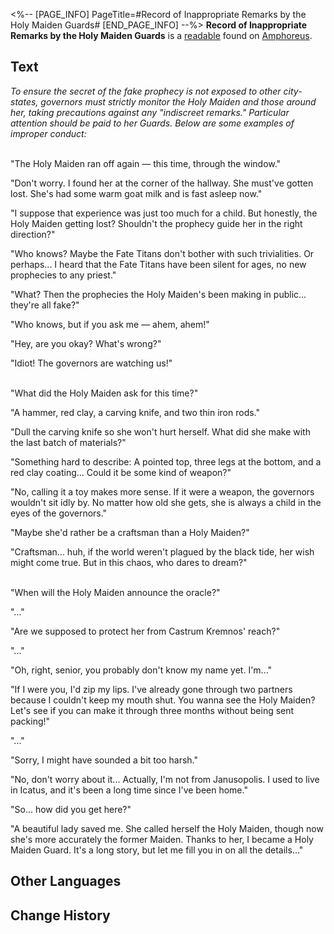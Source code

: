 <%-- [PAGE_INFO]
PageTitle=#Record of Inappropriate Remarks by the Holy Maiden Guards#
[END_PAGE_INFO] --%>
{{Readable Infobox
|id           = 465
|partIds      = 190776
|title        = 
|image        = Item Record of Inappropriate Remarks by the Holy Maiden Guards.png
|world        = Amphoreus
|parts        = 1
|author       = <!--to be added-->
|description  = An old collection of records that detailed conversations among the Holy Maiden Guards, some of which got them in serious trouble.
|part1        = Record of Inappropriate Remarks by the Holy Maiden Guards
|source1      = {{cx|Source missing}}
|characters   = 
|factions     = 
}}
'''Record of Inappropriate Remarks by the Holy Maiden Guards''' is a [[readable]] found on [[Amphoreus]].
<!--
==Location==
{{Map Embed|<map name>|<marker id>}}
-->
==Text==
''To ensure the secret of the fake prophecy is not exposed to other city-states, governors must strictly monitor the Holy Maiden and those around her, taking precautions against any "indiscreet remarks." Particular attention should be paid to her Guards. Below are some examples of improper conduct:''

'''{{Size|28|Case One}}'''<br />
"The Holy Maiden ran off again &mdash; this time, through the window."

"Don't worry. I found her at the corner of the hallway. She must've gotten lost. She's had some warm goat milk and is fast asleep now."

"I suppose that experience was just too much for a child. But honestly, the Holy Maiden getting lost? Shouldn't the prophecy guide her in the right direction?"

"Who knows? Maybe the Fate Titans don't bother with such trivialities. Or perhaps... I heard that the Fate Titans have been silent for ages, no new prophecies to any priest."

"What? Then the prophecies the Holy Maiden's been making in public... they're all fake?"

"Who knows, but if you ask me &mdash; ahem, ahem!"

"Hey, are you okay? What's wrong?"

"Idiot! The governors are watching us!"

'''{{Size|28|Case Two}}'''<br />
"What did the Holy Maiden ask for this time?"

"A hammer, red clay, a carving knife, and two thin iron rods."

"Dull the carving knife so she won't hurt herself. What did she make with the last batch of materials?"

"Something hard to describe: A pointed top, three legs at the bottom, and a red clay coating... Could it be some kind of weapon?"

"No, calling it a toy makes more sense. If it were a weapon, the governors wouldn't sit idly by. No matter how old she gets, she is always a child in the eyes of the governors."

"Maybe she'd rather be a craftsman than a Holy Maiden?"

"Craftsman... huh, if the world weren't plagued by the black tide, her wish might come true. But in this chaos, who dares to dream?"

'''{{Size|28|Case Three}}'''<br />
"When will the Holy Maiden announce the oracle?"

"..."

"Are we supposed to protect her from Castrum Kremnos' reach?"

"..."

"Oh, right, senior, you probably don't know my name yet. I'm..."

"If I were you, I'd zip my lips. I've already gone through two partners because I couldn't keep my mouth shut. You wanna see the Holy Maiden? Let's see if you can make it through three months without being sent packing!"

"..."

"Sorry, I might have sounded a bit too harsh."

"No, don't worry about it... Actually, I'm not from Janusopolis. I used to live in Icatus, and it's been a long time since I've been home."

"So... how did you get here?"

"A beautiful lady saved me. She called herself the Holy Maiden, though now she's more accurately the former Maiden. Thanks to her, I became a Holy Maiden Guard. It's a long story, but let me fill you in on all the details..."

<!--
==Trivia==
* 
-->
==Other Languages==
{{Other Languages
|en   = Record of Inappropriate Remarks by the Holy Maiden Guards
|zhs  = 圣女卫队不当言论册
|zht  = 聖女衛隊不當言論冊
|ja   = 聖女衛兵失言録
|ko   = 성녀 호위대의 부적절한 발언 기록
|es   = Lista de mala conducta de los guardias de la Doncella Sagrada
|fr   = Registre de remarques inappropriées des gardes de la Demoiselle
|ru   = Тетрадь с неуместными замечаниями стражей девы
|th   = บันทึกคำพูดที่ไม่เหมาะสมของหน่วยพิทักษ์นักบุญหญิง
|vi   = Những Lời Không Được Bàn Luận Của Đội Vệ Binh Thánh Nữ
|de   = Aufzeichnung von unangemessenen Kommentaren der Garde der Heiligen Maid
|id   = Catatan Pernyataan Tak Pantas dari Pengawal Maiden
|pt   = Registro das Observações Inapropriadas dos Guardas da Donzela Sagrada
}}

==Change History==
{{Change History|3.0}}